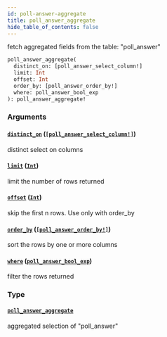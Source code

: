 ```yaml
---
id: poll-answer-aggregate
title: poll_answer_aggregate
hide_table_of_contents: false
---
```


fetch aggregated fields from the table: "poll_answer"

```graphql
poll_answer_aggregate(
  distinct_on: [poll_answer_select_column!]
  limit: Int
  offset: Int
  order_by: [poll_answer_order_by!]
  where: poll_answer_bool_exp
): poll_answer_aggregate!
```

### Arguments

#### [`distinct_on`](#) ([`[poll_answer_select_column!]`](../enums/poll-answer-select-column))

distinct select on columns

#### [`limit`](#) ([`Int`](../scalars/int))

limit the number of rows returned

#### [`offset`](#) ([`Int`](../scalars/int))

skip the first n rows. Use only with order_by

#### [`order_by`](#) ([`[poll_answer_order_by!]`](../inputs/poll-answer-order-by))

sort the rows by one or more columns

#### [`where`](#) ([`poll_answer_bool_exp`](../inputs/poll-answer-bool-exp))

filter the rows returned

### Type

#### [`poll_answer_aggregate`](../objects/poll-answer-aggregate)

aggregated selection of "poll_answer"
